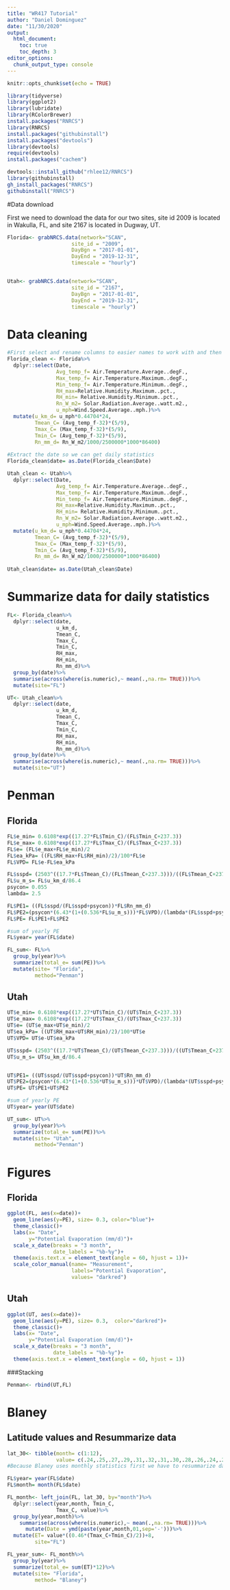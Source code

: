 ```yaml
---
title: "WR417 Tutorial"
author: "Daniel Dominguez"
date: "11/30/2020"
output: 
  html_document:
    toc: true
    toc_depth: 3
editor_options: 
  chunk_output_type: console
---
```


```r
knitr::opts_chunk$set(echo = TRUE)
```


```r
library(tidyverse)
library(ggplot2)
library(lubridate)
library(RColorBrewer)
install.packages("RNRCS")
library(RNRCS)
install.packages("githubinstall")
install.packages("devtools")
library(devtools)
require(devtools)
install.packages("cachem")

devtools::install_github("rhlee12/RNRCS")
library(githubinstall)
gh_install_packages("RNRCS")
githubinstall("RNRCS")

```

#Data download

First we need to download the data for our two sites, site id 2009 is located in Wakulla, FL, and site 2167 is located in Dugway, UT.
```r

Florida<- grabNRCS.data(network="SCAN", 
                     site_id = "2009",
                     DayBgn = "2017-01-01",
                     DayEnd = "2019-12-31",
                     timescale = "hourly")


Utah<- grabNRCS.data(network="SCAN", 
                     site_id = "2167",
                     DayBgn = "2017-01-01",
                     DayEnd = "2019-12-31",
                     timescale = "hourly")

```

# Data cleaning

```r
#First select and rename columns to easier names to work with and then convert to units we want.
Florida_clean <- Florida%>%
  dplyr::select(Date,
                Avg_temp_f= Air.Temperature.Average..degF.,
                Max_temp_f= Air.Temperature.Maximum..degF.,
                Min_temp_f= Air.Temperature.Minimum..degF.,
                RH_max=Relative.Humidity.Maximum..pct.,
                RH_min= Relative.Humidity.Minimum..pct.,
                Rn_W_m2= Solar.Radiation.Average..watt.m2.,
                u_mph=Wind.Speed.Average..mph.)%>%
  mutate(u_km_d= u_mph*0.44704*24,
         Tmean_C= (Avg_temp_f-32)*(5/9),
         Tmax_C= (Max_temp_f-32)*(5/9),
         Tmin_C= (Avg_temp_f-32)*(5/9),
         Rn_mm_d= Rn_W_m2/1000/2500000*1000*86400)
  
#Extract the date so we can get daily statistics
Florida_clean$date= as.Date(Florida_clean$Date)

Utah_clean <- Utah%>%
  dplyr::select(Date,
                Avg_temp_f= Air.Temperature.Average..degF.,
                Max_temp_f= Air.Temperature.Maximum..degF.,
                Min_temp_f= Air.Temperature.Minimum..degF.,
                RH_max=Relative.Humidity.Maximum..pct.,
                RH_min= Relative.Humidity.Minimum..pct.,
                Rn_W_m2= Solar.Radiation.Average..watt.m2.,
                u_mph=Wind.Speed.Average..mph.)%>%
  mutate(u_km_d= u_mph*0.44704*24,
         Tmean_C= (Avg_temp_f-32)*(5/9),
         Tmax_C= (Max_temp_f-32)*(5/9),
         Tmin_C= (Avg_temp_f-32)*(5/9),
         Rn_mm_d= Rn_W_m2/1000/2500000*1000*86400)
  
Utah_clean$date= as.Date(Utah_clean$Date)

```

# Summarize data for daily statistics

```r

FL<- Florida_clean%>%
  dplyr::select(date, 
                u_km_d,
                Tmean_C,
                Tmax_C,
                Tmin_C,
                RH_max,
                RH_min,
                Rn_mm_d)%>%
  group_by(date)%>%
  summarise(across(where(is.numeric),~ mean(.,na.rm= TRUE)))%>%
  mutate(site="FL")

UT<- Utah_clean%>%
  dplyr::select(date, 
                u_km_d,
                Tmean_C,
                Tmax_C,
                Tmin_C,
                RH_max,
                RH_min,
                Rn_mm_d)%>%
  group_by(date)%>%
  summarise(across(where(is.numeric),~ mean(.,na.rm= TRUE)))%>%
  mutate(site="UT")

```
# Penman
## Florida
```r
FL$e_min= 0.6108*exp((17.27*FL$Tmin_C)/(FL$Tmin_C+237.3))
FL$e_max= 0.6108*exp((17.27*FL$Tmax_C)/(FL$Tmax_C+237.3))
FL$e= (FL$e_max+FL$e_min)/2
FL$ea_kPa= ((FL$RH_max+FL$RH_min)/2)/100*FL$e
FL$VPD= FL$e-FL$ea_kPa

FL$sspd= (2503^((17.7*FL$Tmean_C)/(FL$Tmean_C+237.3)))/((FL$Tmean_C+237.3)^2)
FL$u_m_s= FL$u_km_d/86.4
psycon= 0.055
lambda= 2.5

FL$PE1= ((FL$sspd/(FL$sspd+psycon))*FL$Rn_mm_d)
FL$PE2=(psycon*(6.43*(1+(0.536*FL$u_m_s)))*FL$VPD)/(lambda*(FL$sspd+psycon))
FL$PE= FL$PE1+FL$PE2

#sum of yearly PE
FL$year= year(FL$date)

FL_sum<- FL%>%
  group_by(year)%>%
  summarize(total_e= sum(PE))%>%
  mutate(site= "Florida",
         method="Penman")
```

## Utah
```r
UT$e_min= 0.6108*exp((17.27*UT$Tmin_C)/(UT$Tmin_C+237.3))
UT$e_max= 0.6108*exp((17.27*UT$Tmax_C)/(UT$Tmax_C+237.3))
UT$e= (UT$e_max+UT$e_min)/2
UT$ea_kPa= ((UT$RH_max+UT$RH_min)/2)/100*UT$e
UT$VPD= UT$e-UT$ea_kPa

UT$sspd= (2503^((17.7*UT$Tmean_C)/(UT$Tmean_C+237.3)))/((UT$Tmean_C+237.3)^2)
UT$u_m_s= UT$u_km_d/86.4


UT$PE1= ((UT$sspd/(UT$sspd+psycon))*UT$Rn_mm_d)
UT$PE2=(psycon*(6.43*(1+(0.536*UT$u_m_s)))*UT$VPD)/(lambda*(UT$sspd+psycon))
UT$PE= UT$PE1+UT$PE2

#sum of yearly PE
UT$year= year(UT$date)

UT_sum<- UT%>%
  group_by(year)%>%
  summarize(total_e= sum(PE))%>%
  mutate(site= "Utah",
         method="Penman")
```

# Figures
## Florida
```r
ggplot(FL, aes(x=date))+
  geom_line(aes(y=PE), size= 0.3, color="blue")+
  theme_classic()+
  labs(x= "Date",
       y="Potential Evaporation (mm/d)")+
  scale_x_date(breaks = "3 month",
               date_labels = "%b-%y")+
  theme(axis.text.x = element_text(angle = 60, hjust = 1))+
  scale_color_manual(name= "Measurement",
                     labels="Potential Evaporation",
                     values= "darkred")

```

## Utah
```r
ggplot(UT, aes(x=date))+
  geom_line(aes(y=PE), size= 0.3,  color="darkred")+
  theme_classic()+
  labs(x= "Date",
       y="Potential Evaporation (mm/d)")+
  scale_x_date(breaks = "3 month",
               date_labels = "%b-%y")+
  theme(axis.text.x = element_text(angle = 60, hjust = 1))
```

###Stacking
```r
Penman<- rbind(UT,FL)
```


# Blaney
## Latitude values and Resummarize data   
```r
lat_30<- tibble(month= c(1:12),
                value= c(.24,.25,.27,.29,.31,.32,.31,.30,.28,.26,.24,.23))
#Because Blaney uses monthly statistics first we have to resummarize data but first we are going to extract year and month

FL$year= year(FL$date)
FL$month= month(FL$date)

FL_month<- left_join(FL, lat_30, by="month")%>%
  dplyr::select(year,month, Tmin_C,
                Tmax_C, value)%>%
  group_by(year,month)%>%
    summarise(across(where(is.numeric),~ mean(.,na.rm= TRUE)))%>%
      mutate(Date = ymd(paste(year,month,01,sep='-')))%>%
  mutate(ET= value*((0.46*(Tmax_C+Tmin_C)/2))+8,
         site="FL")

FL_year_sum<- FL_month%>%
  group_by(year)%>%
  summarize(total_e= sum(ET)*12)%>%
  mutate(site= "Florida",
         method= "Blaney")
```

